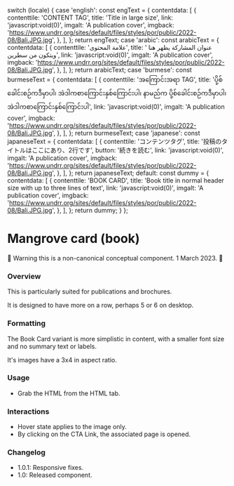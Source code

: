 
  switch (locale) {
    case 'english':
      const engText = {
        contentdata: [
          {
            contenttile: 'CONTENT TAG',
            title: 'Title in large size',
            link: 'javascript:void(0)',
            imgalt: 'A publication cover',
            imgback:
              'https://www.undrr.org/sites/default/files/styles/por/public/2022-08/Bali.JPG.jpg',
          },
        ],
      };
      return engText;
    case 'arabic':
      const arabicText = {
        contentdata: [
          {
            contenttile: 'علامة المحتوى',
            title: ' عنوان المشاركة يظهر هنا ويتكون من سطرين',
            link: 'javascript:void(0)',
            imgalt: 'A publication cover',
            imgback:
              'https://www.undrr.org/sites/default/files/styles/por/public/2022-08/Bali.JPG.jpg',
          },
        ],
      };
      return arabicText;
    case 'burmese':
      const burmeseText = {
        contentdata: [
          {
            contenttile: 'အကြောင်းအရာ TAG',
            title:
              'ပို့စ်ခေါင်းစဉ်ကဒီမှာပါ၊ အဲဒါကစာကြောင်းနှစ်ကြောင်းပါ၊ နာမည်က ပို့စ်ခေါင်းစဉ်ကဒီမှာပါ၊ အဲဒါကစာကြောင်းနှစ်ကြောင်းပါ',
            link: 'javascript:void(0)',
            imgalt: 'A publication cover',
            imgback:
              'https://www.undrr.org/sites/default/files/styles/por/public/2022-08/Bali.JPG.jpg',
          },
        ],
      };
      return burmeseText;
    case 'japanese':
      const japaneseText = {
        contentdata: [
          {
            contenttile: 'コンテンツタグ',
            title: '投稿のタイトルはここにあり、2行です',
            button: '続きを読む',
            link: 'javascript:void(0)',
            imgalt: 'A publication cover',
            imgback:
              'https://www.undrr.org/sites/default/files/styles/por/public/2022-08/Bali.JPG.jpg',
          },
        ],
      };
      return japaneseText;
    default:
      const dummy = {
        contentdata: [
          {
            contenttile: 'BOOK CARD',
            title:
              'Book title in normal header size with up to three lines of text',
            link: 'javascript:void(0)',
            imgalt: 'A publication cover',
            imgback:
              'https://www.undrr.org/sites/default/files/styles/por/public/2022-08/Bali.JPG.jpg',
          },
        ],
      };
      return dummy;
  }
};

<Meta of={BookCardStories} />

# Mangrove card (book)

🚨 Warning this is a non-canonical conceptual component. 1 March 2023. 🚨

### Overview

This is particularly suited for publications and brochures.

It is designed to have more on a row, perhaps 5 or 6 on desktop.

### Formatting

The Book Card variant is more simplistic in content, with a smaller font size and no summary text or labels.

It's images have a 3x4 in aspect ratio.

<Canvas>
  <Story of={BookCardStories.DefaultBookCard} />
</Canvas>

### Usage

- Grab the HTML from the HTML tab.

### Interactions

- Hover state applies to the image only.
- By clicking on the CTA Link, the associated page is opened.

### Changelog

- 1.0.1: Responsive fixes.
- 1.0: Released component.
